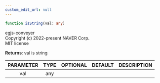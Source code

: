 ```yaml
---
custom_edit_url: null
---
```


```ts
function isString(val: any)
```

<div>

</div>

<p>egjs-conveyer<br />Copyright (c) 2022-present NAVER Corp.<br />MIT license</p>

**Returns**: val is string

|PARAMETER|TYPE|OPTIONAL|DEFAULT|DESCRIPTION|
|:---:|:---:|:---:|:---:|:---:|
|val|any||||

